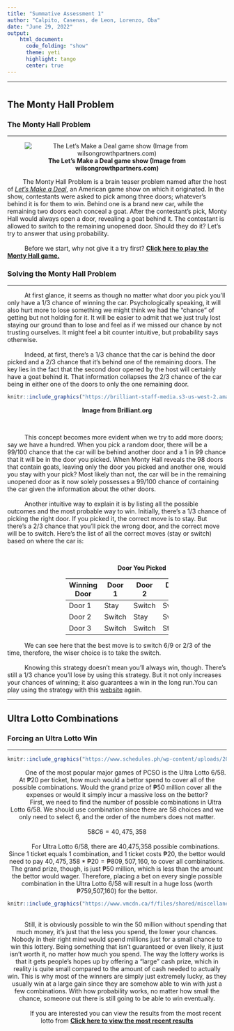 ```yaml
---
title: "Summative Assessment 1"
author: "Calpito, Casenas, de Leon, Lorenzo, Oba"
date: "June 29, 2022"
output:
    html_document:
      code_folding: "show"  
      theme: yeti
      highlight: tango
      center: true
---
```


***
# {.tabset .tabset-fade}

## **The Monty Hall Problem**
### **The Monty Hall Problem**
***

<center>
![**The Let's Make a Deal game show (Image from wilsongrowthpartners.com)**](http://www.wilsongrowthpartners.com/wp-content/uploads/2017/10/Lets-Make-a-Deal.jpg)
</center>

|          The Monty Hall Problem is a brain teaser problem named after the host of *[Let's Make a Deal](https://en.wikipedia.org/wiki/Let%27s_Make_a_Deal)*, an American game show on which it originated. In the show, contestants were asked to pick among three doors; whatever's behind it is for them to win. Behind one is a brand new car, while the remaining two doors each conceal a goat. After the contestant's pick, Monty Hall would always open a door, revealing a goat behind it. The contestant is allowed to switch to the remaining unopened door. Should they do it? Let's try to answer that using probability.
|
|           Before we start, why not give it a try first? [**Click here to play the Monty Hall game.**](https://math.andyou.com/tools/montyhallsimulator/montysim.htm)

### **Solving the Monty Hall Problem**
***
|           At first glance, it seems as though no matter what door you pick you'll only have a 1/3 chance of winning the car. Psychologically speaking, it will also hurt more to lose something we might think we had the "chance" of getting but not holding for it. It will be easier to admit that we just truly lost staying our ground than to lose and feel as if we missed our chance by not trusting ourselves. It might feel a bit counter intuitive, but probability says otherwise.
|
|           Indeed, at first, there’s a 1/3 chance that the car is behind the door picked and a 2/3 chance that it’s behind one of the remaining doors. The key lies in the fact that the second door opened by the host will certainly have a goat behind it. That information collapses the 2/3 chance of the car being in either one of the doors to only the one remaining door.

<center>
```r
knitr::include_graphics("https://brilliant-staff-media.s3-us-west-2.amazonaws.com/tiffany-wang/gWotbuEdYC.png")
```
**Image from Brilliant.org**
</center>
\

|           This concept becomes more evident when we try to add more doors; say we have a hundred. When you pick a random door, there will be a 99/100 chance that the car will be behind another door and a 1 in 99 chance that it will be in the door you picked. When Monty Hall reveals the 98 doors that contain goats, leaving only the door you picked and another one, would you stay with your pick? Most likely than not, the car will be in the remaining unopened door as it now solely possesses a 99/100 chance of containing the car given the information about the other doors.
|
|           Another intuitive way to explain it is by listing all the possible outcomes and the most probable way to win. Initially, there’s a 1/3 chance of picking the right door. If you picked it, the correct move is to stay. But there’s a 2/3 chance that you’ll pick the wrong door, and the correct move will be to switch. Here’s the list of all the correct moves (stay or switch) based on where the car is:
\

<center>
|                              **Door You Picked**
+------------+------+------+------+
|Winning Door|Door 1|Door 2|Door 3|
+============+======+======+======+
|   Door 1   | Stay |Switch|Switch|
+------------+------+------+------+
|   Door 2   |Switch| Stay |Switch|
+------------+------+------+------+
|   Door 3   |Switch|Switch| Stay |
+------------+------+------+------+
</center>
|           We can see here that the best move is to switch 6/9 or 2/3 of the time, therefore, the wiser choice is to take the switch.
|
|           Knowing this strategy doesn’t mean you’ll always win, though. There’s still a 1/3 chance you’ll lose by using this strategy. But it not only increases your chances of winning; it also guarantees a win in the long run.You can play using the strategy with this [website](https://math.andyou.com/tools/montyhallsimulator/montysim.htm) again.


***
## **Ultra Lotto Combinations**
### **Forcing an Ultra Lotto Win**
***

<center>
```r
knitr::include_graphics("https://www.schedules.ph/wp-content/uploads/2021/11/658-1.jpg")

```


|           One of the most popular major games of PCSO is the Ultra Lotto 6/58. At ₱20 per ticket, how much would a bettor spend to cover all of the possible combinations. Would the grand prize of ₱50 million cover all the expenses or would it simply incur a massive loss on the bettor?
|

|           First, we need to find the number of possible combinations in Ultra Lotto 6/58. We should use combination since there are 58 choices and we only need to select 6, and the order of the numbers does not matter.
|
|
<center>
$58C6 = 40,475,358$ 
</center>
|
|           For Ultra Lotto 6/58, there are 40,475,358 possible combinations. Since 1 ticket equals 1 combination, and 1 ticket costs ₱20, the bettor would need to pay $40,475,358 * ₱20 = ₱809,507,160$, to cover all combinations. The grand prize, though, is just ₱50 million, which is less than the amount the bettor would wager. Therefore, placing a bet on every single possible combination in the Ultra Lotto 6/58 will result in a huge loss (worth ₱759,507,160) for the bettor.

<center>
```r

knitr::include_graphics("https://www.vmcdn.ca/f/files/shared/miscellaneous-stock-images/pickinglottonumbers.jpeg")

```

|
|           Still, it is obviously possible to win the 50 million without spending that much money, it's just that the less you spend, the lower your chances. Nobody in their right mind would spend millions just for a small chance to win this lottery. Being something that isn't guaranteed or even likely, it just isn't worth it, no matter how much you spend. The way the lottery works is that it gets people's hopes up by offering a "large" cash prize, which in reality is quite small compared to the amount of cash needed to actually win. This is why most of the winners are simply just extremely lucky, as they usually win at a large gain since they are somehow able to win with just a few combinations. With how probability works, no matter how small the chance, someone out there is still going to be able to win eventually. 

|
|           If you are interested you can view the results from the most recent lotto from [**Click here to view the most recent results**](https://www.lottopcso.com/6-58-lotto-result/)